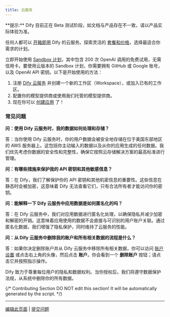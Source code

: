 ```yaml
---
title: 云服务
---
```


<Info>
**提示:** Dify 目前正在 Beta 测试阶段，如文档与产品存在不一致，请以产品实际体验为准。
</Info>

任何人都可以 [开箱即用](https://cloud.dify.ai/apps) Dify 的云服务。探索灵活的 [套餐和价格](https://dify.ai/pricing)，选择最适合你需求的计划。

立即开始使用 [Sandbox 计划](http://cloud.dify.ai)，其中包含 200 次 OpenAI 调用的免费试用，无需信用卡。要使用云版本的 Sandbox 计划，你需要拥有 GitHub 或 Google 账号，以及 OpenAI API 密钥。以下是开始使用的方法：

1. 注册 [Dify 云服务](https://cloud.dify.ai) 并创建一个新的工作区（Workspace），或加入已有的工作区。
2. 配置你的模型提供商或使用我们托管的模型提供商。
3. 现在你可以 [创建应用](../guides/application-orchestrate/creating-an-application) 了！

### 常见问题

**问：使用 Dify 云服务时，我的数据如何处理和存储？**

答：当你使用 Dify 云服务时，你的用户数据会被安全地存储在位于美国东部地区的 AWS 服务器上。这包括你主动输入的数据以及从你的应用生成的任何数据。我们优先考虑你数据的安全性和完整性，确保它按照云存储解决方案的最高标准进行管理。

**问：有哪些措施来保护我的 API 密钥和其他敏感信息？**

答：在 Dify，我们了解保护你的 API 密钥和其他机密信息的重要性。这些信息在静态时会被加密，这意味着 Dify 无法查看它们，只有合法所有者才能访问你的密钥。

**问：能解释一下 Dify 云服务中应用数据是如何匿名化的吗？**

答：在 Dify 云服务中，我们对应用数据进行匿名化处理，以确保隐私并减少加密和解密的开销。这意味着应用使用的数据不会直接与可识别的用户账户关联。通过匿名化数据，我们增强了隐私保护，同时维持了云服务的性能。

**问：从 Dify 云服务中删除我的账户和所有相关数据的流程是什么？**

答：如果你决定删除账户并从 Dify 云服务中移除所有相关数据，你可以访问 [账户设置](https://cloud.dify.ai/account) 或点击右上角的头像，然后点击 **账户**。你会看到一个 **删除账户** 按钮；请点击它并按照指示操作。

Dify 致力于尊重每位用户的隐私和数据权利。当你授权后，我们将遵守数据保护法规，从系统中删除你的所有数据。

{/*
Contributing Section
DO NOT edit this section!
It will be automatically generated by the script.
*/}

---

[编辑此页面](https://github.com/langgenius/dify-docs/edit/main/zh-hans/getting-started/cloud.mdx) | [提交问题](https://github.com/langgenius/dify-docs/issues/new?template=docs.yml)

